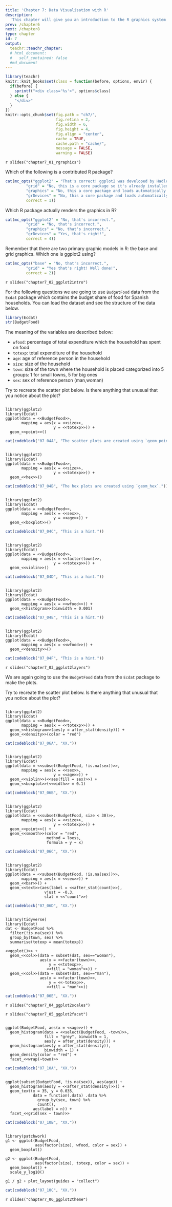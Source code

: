 ```yaml
---
title: 'Chapter 7: Data Visualisation with R'
description:
  'This chapter will give you an introduction to the R graphics system and teach you how to get started with using the ggplot2 package for drawing all kind of plots.'
prev: /chapter6
next: /chapter8
type: chapter
id: 7
output:
  teachr::teachr_chapter:
  # html_document:
  #   self_contained: false
  #md_document
---
```


```r
library(teachr)
knitr::knit_hooks$set(class = function(before, options, envir) {
  if(before) {
    sprintf("<div class='%s'>", options$class)
  } else {
    "</div>"
  }
})
knitr::opts_chunk$set(fig.path = "ch7/",
                      fig.retina = 2,
                      fig.width = 6, 
                      fig.height = 4,
                      fig.align = "center",
                      cache = TRUE,
                      cache.path = "cache/",
                      message = FALSE,
                      warning = FALSE)
```





<style>
.target {
  border: 3px solid black;
  padding: 10px;
  padding-top: 35px;
  margin-bottom: 10px;
}
.target:before {
  position: absolute;
  content: "🎯 your target plot";
  padding: 5px;
  margin-left: -13px;
  margin-top: -38px;
  background-color: #003366;
  font-size: 12pt;
  border: 3px solid black;
  color: white;
}
</style>


<exercise id="1" title="R Graphics" type="slides">

`r slides("chapter7_01_rgraphics")`

</exercise>

<exercise id="2" title="Test your knowledge of R Graphics">

Which of the following is a contributed R package?

```r
cat(mc_opts("ggplot2" = "That's correct! ggplot2 was developed by Hadley Wickham as part of his PhD.",
         "grid" = "No, this is a core package so it's already installed.",
         "graphics" = "No, this a core package and loads automatically when you launch R.",
         "grDevices" = "No, this a core package and loads automatically when you launch R.",
         correct = 1))
```

Which R package actually renders the graphics in R?

```r
cat(mc_opts("ggplot2" = "No, that's incorrect.",
         "grid" = "No, that's incorrect.",
         "graphics" = "No, that's incorrect.",
         "grDevices" = "Yes, that's right!",
         correct = 4))
```

Remember that there are two primary graphic models in R: the base and grid graphics. Which one is ggplot2 using?

```r
cat(mc_opts("base" = "No, that's incorrect.",
         "grid" = "Yes that's right! Well done!",
         correct = 2))
```


</exercise>



<exercise id="3" title="Getting started with ggplot2" type="slides">

`r slides("chapter7_02_ggplot2intro")`

</exercise>


<exercise id="4" title="Make basic plots with ggplot2">

For the following questions we are going to use `BudgetFood` data from the `Ecdat` package which contains the budget share of food for Spanish households. You can load the dataset and see the structure of the data below.

```r
library(Ecdat)
str(BudgetFood)
```
The meaning of the variables are described below:

* `wfood`: percentage of total expenditure which the household has spent on food
* `totexp`: total expenditure of the household
* `age`: age of reference person in the household
* `size`: size of the household
* `town`: size of the town where the household is placed categorized into 5 groups: 1 for small towns, 5 for big ones
* `sex`: sex of reference person (man,woman)

Try to recreate the scatter plot below. Is there anything that unusual that you notice about the plot?

```r
```

```teachr
library(ggplot2)
library(Ecdat)
ggplot(data = <<BudgetFood>>, 
       mapping = aes(x = <<size>>, 
                     y = <<totexp>>)) +
  geom_<<point>>()
```

```r
cat(codeblock("07_04A", "The scatter plots are created using `geom_point`."))
```

```r
```

```teachr
library(ggplot2)
library(Ecdat)
ggplot(data = <<BudgetFood>>, 
       mapping = aes(x = <<size>>, 
                     y = <<totexp>>)) +
  geom_<<hex>>()
```

```r
cat(codeblock("07_04B", "The hex plots are created using `geom_hex`."))
```


```r
```

```teachr
library(ggplot2)
library(Ecdat)
ggplot(data = <<BudgetFood>>, 
       mapping = aes(x = <<sex>>, 
                     y = <<age>>)) +
  geom_<<boxplot>>()
```

```r
cat(codeblock("07_04C", "This is a hint."))
```


```r
```

```teachr
library(ggplot2)
library(Ecdat)
ggplot(data = <<BudgetFood>>, 
       mapping = aes(x = <<factor(town)>>, 
                     y = <<totexp>>)) +
  geom_<<violin>>()
```
```r
cat(codeblock("07_04D", "This is a hint."))
```

```r
```
```teachr
library(ggplot2)
library(Ecdat)
ggplot(data = <<BudgetFood>>, 
       mapping = aes(x = <<wfood>>)) +
  geom_<<histogram>>(binwidth = 0.001)
```
```r
cat(codeblock("07_04E", "This is a hint."))
```


```r
```
```teachr
library(ggplot2)
library(Ecdat)
ggplot(data = <<BudgetFood>>, 
       mapping = aes(x = <<wfood>>)) +
  geom_<<density>>()
```
```r
cat(codeblock("07_04F", "This is a hint."))
```


</exercise>


<exercise id="5" title="Multiple layers in ggplot2">
`r slides("chapter7_03_ggplot2layers")`
</exercise>


<exercise id="6" title="Practice creating multiple layers">

We are again going to use the `BudgetFood` data from the `Ecdat` package to make the plots.


Try to recreate the scatter plot below. Is there anything that unusual that you notice about the plot?

```r
```
```teachr
library(ggplot2)
library(Ecdat)
ggplot(data = <<BudgetFood>>, 
       mapping = aes(x = <<totexp>>)) +
  geom_<<histogram>>(aes(y = after_stat(density))) +
  geom_<<density>>(color = "red")
```
```r
cat(codeblock("07_06A", "XX."))
```

```r
```
```teachr
library(ggplot2)
library(Ecdat)
ggplot(data = <<subset(BudgetFood, !is.na(sex))>>, 
       mapping = aes(x = <<sex>>,
                     y = <<age>>)) +
  geom_<<violin>>(<<aes(fill = sex)>>) +
  geom_<<boxplot>>(<<width>> = 0.1) 
```
```r
cat(codeblock("07_06B", "XX."))
```

```r
```
```teachr
library(ggplot2)
library(Ecdat)
ggplot(data = <<subset(BudgetFood, size < 30)>>, 
       mapping = aes(x = <<size>>,
                     y = <<totexp>>)) +
  geom_<<point>>() +
  geom_<<smooth>>(color = "red",
                  method = loess,
                  formula = y ~ x)
```
```r
cat(codeblock("07_06C", "XX."))
```

```r
```
```teachr
library(ggplot2)
library(Ecdat)
ggplot(data = <<subset(BudgetFood, !is.na(sex))>>, 
       mapping = aes(x = <<sex>>)) +
  geom_<<bar>>() +
  geom_<<text>>(aes(label = <<after_stat(count)>>),
                 vjust = -0.3,
                 stat = <<"count">>)
```
```r
cat(codeblock("07_06D", "XX."))
```

```r
```
```teachr
library(tidyverse)
library(Ecdat)
dat <- BudgetFood %>% 
  filter(!is.na(sex)) %>% 
  group_by(town, sex) %>% 
  summarise(totexp = mean(totexp))

<<ggplot()>> +
  geom_<<col>>(data = subset(dat, sex=="woman"),
               aes(x = <<factor(town)>>,
                   y = <<totexp>>,
                  <<fill = "woman">>)) +
  geom_<<col>>(data = subset(dat, sex=="man"),
               aes(x = <<factor(town)>>,
                   y = <<-totexp>>,
                  <<fill = "man">>))
```
```r
cat(codeblock("07_06E", "XX."))
```

</exercise>

<exercise id="7" title="Scales and guides in ggplot2">
`r slides("chapter7_04_ggplot2scales")`
</exercise>

<exercise id="8" title="Practice changing scales and guides.">


</exercise>

<exercise id="9" title="Multiple plots in one figure">
`r slides("chapter7_05_ggplot2facet")`
</exercise>

<exercise id="10" title="Practice combining multiple plots.">
```r
```
```teachr
ggplot(BudgetFood, aes(x = <<age>>)) + 
  geom_histogram(data = <<select(BudgetFood, -town)>>,
                 fill = "grey", binwidth = 1,
                 aes(y = after_stat(density))) +
  geom_histogram(aes(y = after_stat(density)),
                 binwidth = 1) +
  geom_density(color = "red") +
  facet_<<wrap(~town)>>
```
```r
cat(codeblock("07_10A", "XX."))
```

```r
```
```teachr
ggplot(subset(BudgetFood, !is.na(sex)), aes(age)) +
  geom_histogram(aes(y = <<after_stat(density)>>)) +
  geom_text(x = 35, y = 0.035, 
            data = function(.data) .data %>% 
              group_by(sex, town) %>% 
              count(),
            aes(label = n)) +
  facet_<<grid(sex ~ town)>>
```
```r
cat(codeblock("07_10B", "XX."))
```
```r
```
```teachr
library(patchwork)
g1 <- ggplot(BudgetFood, 
             aes(factor(size), wfood, color = sex)) +
  geom_boxplot() 

g2 <- ggplot(BudgetFood, 
             aes(factor(size), totexp, color = sex)) +
  geom_boxplot() + 
  scale_y_log10()

g1 / g2 + plot_layout(guides = "collect")
```
```r
cat(codeblock("07_10C", "XX."))
```
</exercise>

<exercise id="11" title="Customise the look with themes in ggplot2">
`r slides("chapter7_06_ggplot2theme")`
</exercise>

<exercise id="12" title="Make publication ready plots.">

</exercise>
